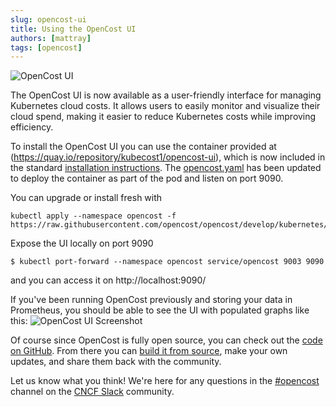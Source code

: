 ```yaml
---
slug: opencost-ui
title: Using the OpenCost UI
authors: [mattray]
tags: [opencost]
---
```

![OpenCost UI](./img/ui-screenshot.png)

The OpenCost UI is now available as a user-friendly interface for managing Kubernetes cloud costs. It allows users to easily monitor and visualize their cloud spend, making it easier to reduce Kubernetes costs while improving efficiency.

To install the OpenCost UI you can use the container provided at (https://quay.io/repository/kubecost1/opencost-ui), which is now included in the standard [installation instructions](https://www.opencost.io/docs/install). The [opencost.yaml](https://raw.githubusercontent.com/opencost/opencost/develop/kubernetes/opencost.yaml) has been updated to deploy the container as part of the pod and listen on port 9090.

You can upgrade or install fresh with
```
kubectl apply --namespace opencost -f https://raw.githubusercontent.com/opencost/opencost/develop/kubernetes/opencost.yaml
```

Expose the UI locally on port 9090
```
$ kubectl port-forward --namespace opencost service/opencost 9003 9090
```
and you can access it on http://localhost:9090/

If you've been running OpenCost previously and storing your data in Prometheus, you should be able to see the UI with populated graphs like this:
![OpenCost UI Screenshot](./img/screenshot.png)

Of course since OpenCost is fully open source, you can check out the [code on GitHub](https://github.com/opencost/opencost/tree/develop/ui). From there you can [build it from source](https://github.com/opencost/opencost/tree/develop/ui#readme), make your own updates, and share them back with the community.

Let us know what you think! We're here for any questions in the [#opencost](https://cloud-native.slack.com/archives/C03D56FPD4G) channel on the [CNCF Slack](https://slack.cncf.io/) community.
